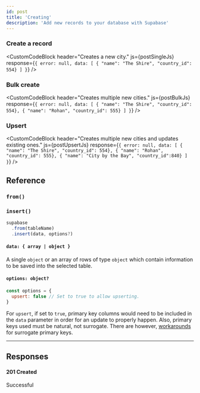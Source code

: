 ```yaml
---
id: post
title: 'Creating'
description: 'Add new records to your database with Supabase'
---
```




### Create a record

<CustomCodeBlock
  header="Creates a new city."
  js={postSingleJs}
  response={`{
  error: null,
  data: [
    { "name": "The Shire", "country_id": 554}
  ]
}`}
/>

### Bulk create

<CustomCodeBlock
  header="Creates multiple new cities."
  js={postBulkJs}
  response={`{
  error: null,
  data: [
    { "name": "The Shire", "country_id": 554},
    { "name": "Rohan", "country_id": 555}
  ]
}`}
/>

### Upsert

<CustomCodeBlock
  header="Creates multiple new cities and updates existing ones."
  js={postUpsertJs}
  response={`{
  error: null,
  data: [
    { "name": "The Shire", "country_id": 554},
    { "name": "Rohan", "country_id": 555},
    { "name": "City by the Bay", "country_id":840}
  ]
}`}
/>

## Reference

### `from()`
<FromFunction verb='post' />

### `insert()`
```js {3}
supabase
  .from(tableName)
  .insert(data, options?)
```

#### `data: { array | object }`
A single `object` or an array of rows of type `object` which contain information to be saved into the selected table.
 
#### `options: object?`  

```js
const options = {
  upsert: false // Set to true to allow upserting.
}
```
For `upsert`, if set to `true`, primary key columns would need to be included in the `data` parameter in order for an update to properly happen. 
Also, primary keys used must be natural, not surrogate.
There are however, [workarounds](https://github.com/PostgREST/postgrest/issues/1118) for surrogate primary keys.

---

## Responses

#### 201 Created
Successful

<CommonResponses />
